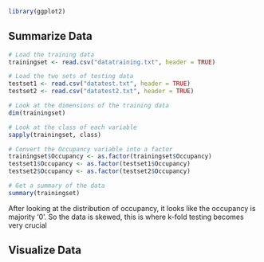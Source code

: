 ```r
library(ggplot2)
```

## Summarize Data 
```r
# Load the training data
trainingset <- read.csv("datatraining.txt", header = TRUE)

# Load the two sets of testing data
testset1 <- read.csv("datatest.txt", header = TRUE)
testset2 <- read.csv("datatest2.txt", header = TRUE)

# Look at the dimensions of the training data
dim(trainingset)

# Look at the class of each variable
sapply(trainingset, class)

# Convert the Occupancy variable into a factor
trainingset$Occupancy <- as.factor(trainingset$Occupancy)
testset1$Occupancy <- as.factor(testset1$Occupancy)
testset2$Occupancy <- as.factor(testset2$Occupancy)

# Get a summary of the data
summary(trainingset)
```
After looking at the distribution of occupancy, it looks like the occupancy is majority '0'. So 
the data is skewed, this is where k-fold testing becomes very crucial

## Visualize Data
```r

```